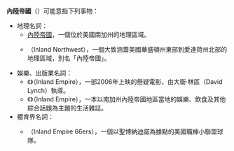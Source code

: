 '''內陸帝國'''（{{lang-en|Inland Empire}}）可能意指下列事物：
* 地理名詞：
** [[內陸帝國|內陸帝國]]，一個位於美國南加州的地理區域。
** {{link-en|西北內陸|Inland Northwest (United States)}}（Inland Northwest），一個大致涵蓋美國華盛頓州東部到愛達荷州北部的地理區域，別名「內陸帝國」。
* 娛樂、出版業名詞：
** 《{{link-en|內陸帝國 (電影)|Inland Empire (film)}}》（Inland Empire），一部2006年上映的懸疑電影，由大衛·林區（David Lynch）執導。
** 《{{link-en|內陸帝國 (雜誌)|Inland Empire Magazine}}》（Inland Empire），一本以南加州內陸帝國地區當地的娛樂、飲食及其他綜合話題為主題的生活雜誌。
* 體育界名詞：
** {{link-en|內陸帝國66人隊|Inland Empire 66ers}}（Inland Empire 66ers），一個以聖博納迪諾為據點的美國職棒小聯盟球隊。

{{disambig|cat=四字消歧義}}